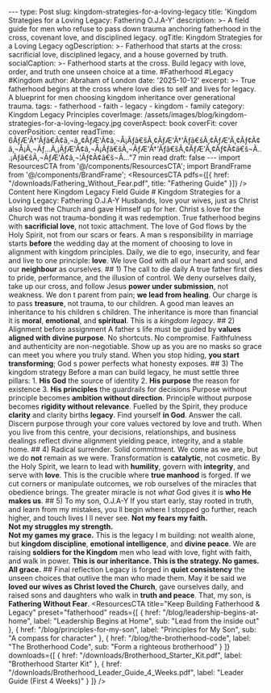 --- type: Post slug: kingdom-strategies-for-a-loving-legacy title: 'Kingdom Strategies for a Loving Legacy: Fathering O.J.A-Y' description: >- A field guide for men who refuse to pass down trauma anchoring fatherhood in the cross, covenant love, and disciplined legacy. ogTitle: Kingdom Strategies for a Loving Legacy ogDescription: >- Fatherhood that starts at the cross: sacrificial love, disciplined legacy, and a house governed by truth. socialCaption: >- Fatherhood starts at the cross. Build legacy with love, order, and truth one unseen choice at a time. #Fatherhood #Legacy #Kingdom author: Abraham of London date: '2025-10-12' excerpt: >- True fatherhood begins at the cross where love dies to self and lives for legacy. A blueprint for men choosing kingdom inheritance over generational trauma. tags: - fatherhood - faith - legacy - kingdom - family category: Kingdom Legacy Principles coverImage: /assets/images/blog/kingdom-strategies-for-a-loving-legacy.jpg coverAspect: book coverFit: cover coverPosition: center readTime: 6ÃƒÆ'Ã†'Ãƒâ€Ã¢â‚¬â„¢ÃƒÆ'Ã¢â‚¬Å¡Ãƒâ€šÃ‚¢ÃƒÆ'Ã†'Ãƒâ€šÃ‚¢ÃƒÆ'Ã‚¢Ãƒ¢Ã¢â‚¬Å¡Ã‚¬Ãƒ...Ã‚¡ÃƒÆ'Ã¢â‚¬Å¡Ãƒâ€šÃ‚¬ÃƒÆ'Ã†'Ãƒâ€šÃ‚¢ÃƒÆ'Ã‚¢Ãƒ¢Ã¢â€š¬Ã...¡Ãƒâ€šÃ‚¬ÃƒÆ'Ã¢â‚¬¦Ãƒ¢Ã¢â€š¬Ã..."7 min read draft: false --- import ResourcesCTA from '@/components/ResourcesCTA'; import BrandFrame from '@/components/BrandFrame'; <ResourcesCTA pdfs={[{ href: "/downloads/Fathering_Without_Fear.pdf", title: "Fathering Guide" }]} /> <BrandFrame title="Legacy Tips" subtitle="Key Advice"> Content here </BrandFrame> <HeroEyebrow>Kingdom Legacy Field Guide</HeroEyebrow> # Kingdom Strategies for a Loving Legacy: Fathering O.J.A-Y <Verse cite="Ephesians 5:25"> Husbands, love your wives, just as Christ also loved the Church and gave Himself up for her. </Verse> Christ s love for the Church was not trauma-bonding it was redemption. True fatherhood begins with **sacrificial love**, not toxic attachment. The love of God flows by the Holy Spirit, not from our scars or fears. A man s responsibility in marriage starts **before** the wedding day at the moment of choosing to love in alignment with kingdom principles. <PullLine subtle> Daily, we die to ego, insecurity, and fear and live to one principle: <strong>love</strong>. </PullLine> We love God with all our heart and soul, and our **neighbour** as ourselves. <Rule /> ## 1) The call to die daily A true father first dies to pride, performance, and the illusion of control. We deny ourselves daily, take up our cross, and follow Jesus **power under submission**, not weakness. We don t parent from pain; **we lead from healing**. Our charge is to pass **treasure**, not trauma, to our children. <Verse cite="Proverbs 13:22"> A good man leaves an inheritance to his children s children. </Verse> <Note tone="key" title="Legacy lens"> The inheritance is more than financial it is <strong>moral</strong>, <strong>emotional</strong>, and <strong>spiritual</strong>. This is a <em>kingdom legacy</em>. </Note> <Rule /> ## 2) Alignment before assignment A father s life must be guided by **values aligned with divine purpose**. No shortcuts. No compromise. Faithfulness and authenticity are non-negotiable. Show up as you are no masks so grace can meet you where you truly stand. When you stop hiding, **you start transforming**; God s power perfects what honesty exposes. <Rule /> ## 3) The kingdom strategy Before a man can build legacy, he must settle three pillars: 1. **His God** the source of identity 2. **His purpose** the reason for existence 3. **His principles** the guardrails for decisions Purpose without principle becomes **ambition without direction**. Principle without purpose becomes **rigidity without relevance**. Fuelled by the Spirit, they produce **clarity** and clarity births **legacy**. <PullLine> Find yourself <strong>in God</strong>. Answer the call. Discern purpose through your core values vectored by love and truth. </PullLine> When you live from this centre, your decisions, relationships, and business dealings reflect divine alignment yielding peace, integrity, and a stable home. <Rule /> ## 4) Radical surrender. Solid commitment. We come as we are, but we do **not** remain as we were. Transformation is **catalytic**, not cosmetic. By the Holy Spirit, we learn to lead with **humility**, govern with **integrity**, and serve with **love**. This is the crucible where **true manhood** is forged. If we cut corners or manipulate outcomes, we rob ourselves of the miracles that obedience brings. The greater miracle is not _what_ God gives it is **who He makes us**. <Rule /> ## 5) To my son, O.J.A-Y If you start early, stay rooted in truth, and learn from my mistakes, you ll begin where I stopped go further, reach higher, and touch lives I ll never see. <PullLine> <strong>Not my fears my faith.</strong><br /> <strong>Not my struggles my strength.</strong><br /> <strong>Not my games my grace.</strong> </PullLine> This is the legacy I m building: not wealth alone, but **kingdom discipline**, **emotional intelligence**, and **divine peace**. We are raising **soldiers for the Kingdom** men who lead with love, fight with faith, and walk in power. <PullLine subtle> <strong>This is our inheritance. This is the strategy. No games. All grace.</strong> </PullLine> <Rule /> ## Final reflection Legacy is forged in **quiet consistency** the unseen choices that outlive the man who made them. May it be said we **loved our wives as Christ loved the Church**, gave ourselves daily, and raised sons and daughters who walk in **truth and peace**. That, my son, is **Fathering Without Fear**. <ResourcesCTA title="Keep Building Fatherhood & Legacy" preset="fatherhood" reads={[ { href: "/blog/leadership-begins-at-home", label: "Leadership Begins at Home", sub: "Lead from the inside out" }, { href: "/blog/principles-for-my-son", label: "Principles for My Son", sub: "A compass for character" }, { href: "/blog/the-brotherhood-code", label: "The Brotherhood Code", sub: "Form a righteous brotherhood" } ]} downloads={[ { href: "/downloads/Brotherhood_Starter_Kit.pdf", label: "Brotherhood Starter Kit" }, { href: "/downloads/Brotherhood_Leader_Guide_4_Weeks.pdf", label: "Leader Guide (First 4 Weeks)" } ]} /> <ShareRow text="Kingdom strategies for a loving legacy fatherhood that starts at the cross and ends in generations changed." hashtags="Fatherhood,Legacy,Kingdom,Family" />
